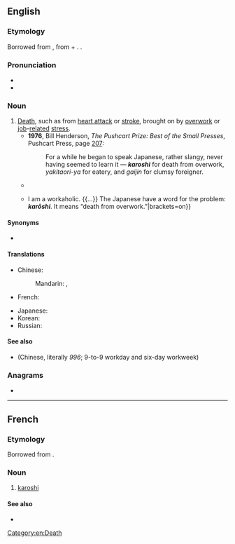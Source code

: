 ==English==
{{wikipedia}}

===Etymology===
Borrowed from {{bor|en|ja|過労死|tr=karōshi}}, from {{m|ja|過労|t=overwork|tr=karō}} + {{m|ja|死|t=death|tr=shi}}. {{doublet|en|guolaosi}}.

===Pronunciation===
* {{IPA|en|/kəˈɹəʊʃi/}}
* {{audio|en|LL-Q1860 (eng)-Vealhurl-karoshi.wav|Audio (UK)}}

===Noun===
{{en-noun|-}}

# [[death|Death]], such as from [[heart attack]] or [[stroke]], brought on by [[overwork]] or [[job]]-[[related]] [[stress]].
#* '''1976''', Bill Henderson, ''The Pushcart Prize: Best of the Small Presses'', Pushcart Press, page [http://books.google.com/books?q=began+to+speak+Japanese+karoshi&btnG=Search+Books 207]:
#*: For a while he began to speak Japanese, rather slangy, never having seemed to learn it — '''''karoshi''''' for death from overwork, ''yakitaori-ya'' for eatery, and ''gaijin'' for clumsy foreigner.
#* {{quote-book|en|year=2006|author=Ronald J. Burke|title=Research Companion to Working Time and Work Addiction|page=158|passage=Second, we discuss the problem of '''karoshi''', which is unique to Japan. Karoshi has become an increasingly serious problem.}}
#* {{quote-journal|en|year=2007|month=November|author=Gil Schwartz|title=Escape from the job monster|journal={{w|Men's Health}}|volume=22|issue=9|issn=1054-4836|page={{gbooks|AsgDAAAAMBAJ|120|karoshi}}|passage={{...}} I am a workaholic. {{...}} The Japanese have a word for the problem: '''''karōshi'''''. It means “death from overwork.”|brackets=on}}

====Synonyms====
* {{l|en|guolaosi}}

====Translations====
{{trans-top|death from overwork}}
* Chinese:
*: Mandarin: {{t+|cmn|過勞死}}, {{t+|cmn|过劳死|tr=guòláosǐ}}
* French: {{t+|fr|karoshi|m}}
{{trans-mid}}
* Japanese: {{t|ja|過労死|tr=かろうし, karōshi}}
* Korean: {{t+|ko|과로사(過勞死)}}
* Russian: {{t+|ru|каро́си|f}}
{{trans-bottom}}

====See also====
* {{l|zh|九九六}} (Chinese, literally ''996''; 9-to-9 workday and six-day workweek)

===Anagrams===
* {{anagrams|en|a=ahikors|koshari}}

[[Category:en:Death]]

----

==French==

===Etymology===
Borrowed from {{bor|fr|ja|過労死|tr=karōshi}}.

===Noun===
{{fr-noun|m|-}}

# {{lb|fr|business|medicine}} [[#English|karoshi]]

====See also====
* {{l|fr|surmenage}}

{{C|fr|Death}}